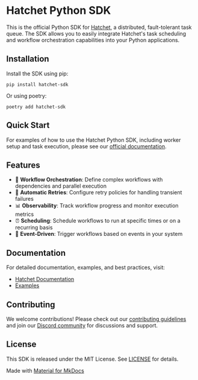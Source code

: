 # Hatchet Python SDK

This is the official Python SDK for [Hatchet](https://hatchet.run), a distributed, fault-tolerant task queue. The SDK allows you to easily integrate Hatchet's task scheduling and workflow orchestration capabilities into your Python applications.

## Installation

Install the SDK using pip:

```
pip install hatchet-sdk
```

Or using poetry:

```
poetry add hatchet-sdk
```

## Quick Start

For examples of how to use the Hatchet Python SDK, including worker setup and task execution, please see our [official documentation](https://docs.hatchet.run/home/setup).

## Features

- 🔄 **Workflow Orchestration**: Define complex workflows with dependencies and parallel execution
- 🔁 **Automatic Retries**: Configure retry policies for handling transient failures
- 📊 **Observability**: Track workflow progress and monitor execution metrics
- ⏰ **Scheduling**: Schedule workflows to run at specific times or on a recurring basis
- 🔄 **Event-Driven**: Trigger workflows based on events in your system

## Documentation

For detailed documentation, examples, and best practices, visit:

- [Hatchet Documentation](https://docs.hatchet.run)
- [Examples](https://github.com/hatchet-dev/hatchet/tree/main/sdks/python/examples)

## Contributing

We welcome contributions! Please check out our [contributing guidelines](https://docs.hatchet.run/contributing) and join our [Discord community](https://hatchet.run/discord) for discussions and support.

## License

This SDK is released under the MIT License. See [LICENSE](https://github.com/hatchet-dev/hatchet/blob/main/LICENSE) for details.

Made with [Material for MkDocs](https://squidfunk.github.io/mkdocs-material/)
